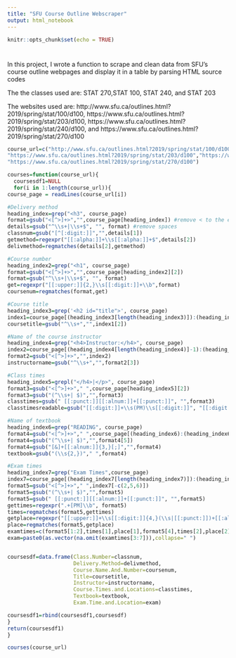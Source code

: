 ```yaml
---
title: "SFU Course Outline Webscraper"
output: html_notebook
---
```


```r
knitr::opts_chunk$set(echo = TRUE)
```

#
In this project, I wrote a function to scrape and clean data from SFU's course outline webpages and display it in a table by parsing HTML source codes

The the classes used are: STAT 270,STAT 100, STAT 240, and STAT 203 

The websites used are:
http://www.sfu.ca/outlines.html?2019/spring/stat/100/d100, https://www.sfu.ca/outlines.html?2019/spring/stat/203/d100, https://www.sfu.ca/outlines.html?2019/spring/stat/240/d100, and https://www.sfu.ca/outlines.html?2019/spring/stat/270/d100

```r
course_url=c("http://www.sfu.ca/outlines.html?2019/spring/stat/100/d100",
"https://www.sfu.ca/outlines.html?2019/spring/stat/203/d100","https://www.sfu.ca/outlines.html?2019/spring/stat/240/d100",
"https://www.sfu.ca/outlines.html?2019/spring/stat/270/d100")

courses=function(course_url){
  coursesdf1=NULL
  for(i in 1:length(course_url)){
course_page = readLines(course_url[i])

#Delivery method
heading_index=grep("<h3", course_page)
format=gsub("<[^>]+>","",course_page[heading_index]) #remove < to the end >
details=gsub("^\\s+|\\s+$", "", format) #remove spaces
classnum=gsub("[^[:digit:]]","",details[1])
getmethod=regexpr("[[:alpha:]]+\\s[[:alpha:]]+$",details[2])
delivmethod=regmatches(details[2],getmethod)

#Course number
heading_index2=grep("<h1", course_page)
format=gsub("<[^>]+>","",course_page[heading_index2][2]) 
format=gsub("^\\s+|\\s+$", "", format)
get=regexpr("[[:upper:]]{2,}\\s[[:digit:]]+\\b",format)
coursenum=regmatches(format,get)

#Course title
heading_index3=grep('<h2 id="title">', course_page)
index1=course_page[(heading_index3[length(heading_index3)]):(heading_index3[length(heading_index3)]+1)]
coursetitle=gsub("^\\s+","",index1[2])

#Name of the course instructor
heading_index4=grep("<h4>Instructor:</h4>", course_page)
index2=course_page[(heading_index4[length(heading_index4)]-1):(heading_index4[length(heading_index4)]+1)]
format2=gsub("<[^>]+>","",index2)
instructorname=gsub("^\\s+","",format2[3])

#Class times
heading_index5=grepl("</h4>|</p>", course_page)
format3=gsub("<[^>]+>"," ",course_page[heading_index5][2])
format3=gsub("(^\\s+| $)","",format3)
classtimes=gsub(" [[:punct:]][[:alnum:]]+[[:punct:]]", "",format3)
classtimesreadable=gsub("[[:digit:]]+\\s(PM)\\s[[:digit:]]", "[[:digit:]]+\\s(PM to)\\s[[:digit:]]",classtimes)

#Name of textbook
heading_index6=grep("READING", course_page)
format4=gsub("<[^>]+>"," ",course_page[(heading_index6):(heading_index6+5)])
format4=gsub("(^\\s+| $)","",format4[5])
format4=gsub("[&]+[[:alnum:]]{3,}[;]","",format4)
textbook=gsub("(\\s{2,})"," ",format4)

#Exam times
heading_index7=grep("Exam Times",course_page)
index7=course_page[(heading_index7[length(heading_index7)]):(heading_index7[length(heading_index7)]+7)]
format5=gsub("<[^>]+>"," ",index7[-c(2,5,6)])
format5=gsub("(^\\s+| $)","",format5)
format5=gsub(" [[:punct:]][[:alnum:]]+[[:punct:]]", "",format5)
gettimes=regexpr(".+[PM]\\b", format5)
times=regmatches(format5,gettimes)
getplace=regexpr("[[:upper:]]+\\s[[:digit:]]{4,}(\\s|[[:punct:]])+[[:alnum:]]+$", format5)
place=regmatches(format5,getplace)
examtimes=c(format5[1:2],times[1],place[1],format5[4],times[2],place[2])
exam=paste0(as.vector(na.omit(examtimes[3:7])),collapse=" ")


coursesdf=data.frame(Class.Number=classnum,
                     Delivery.Method=delivmethod,
                     Course.Name.And.Number=coursenum,
                     Title=coursetitle, 
                     Instructor=instructorname, 
                     Course.Times.and.Locations=classtimes, 
                     Textbook=textbook, 
                     Exam.Time.and.Location=exam)

coursesdf1=rbind(coursesdf1,coursesdf)
}
return(coursesdf1)
}

courses(course_url)
```

